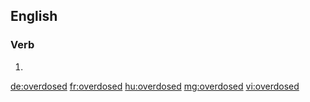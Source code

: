 ==English==

===Verb===
{{head|en|verb form}}

# {{en-past of|overdose}}

[[de:overdosed]]
[[fr:overdosed]]
[[hu:overdosed]]
[[mg:overdosed]]
[[vi:overdosed]]